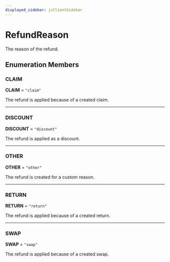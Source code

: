 ```yaml
---
displayed_sidebar: jsClientSidebar
---
```



# RefundReason

The reason of the refund.

## Enumeration Members

### CLAIM

 **CLAIM** = ``"claim"``

The refund is applied because of a created claim.

___

### DISCOUNT

 **DISCOUNT** = ``"discount"``

The refund is applied as a discount.

___

### OTHER

 **OTHER** = ``"other"``

The refund is created for a custom reason.

___

### RETURN

 **RETURN** = ``"return"``

The refund is applied because of a created return.

___

### SWAP

 **SWAP** = ``"swap"``

The refund is applied because of a created swap.
